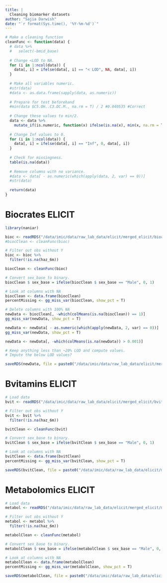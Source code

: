 ```yaml
---
title: |
  Cleaning biomarker datasets
author: "Sajia Darwish"
date: "`r format(Sys.time(), '%Y-%m-%d')`"
---
```


```r
# Make a cleaning function
cleanFunc <- function(data) {
  # data %>%
  #   select(-bmid_base)
  
  # Change <LOD to NA.
  for (i in 1:ncol(data)) {
    data[, i] = ifelse(data[, i] == "< LOD", NA, data[, i])
  }
  
  # Make all variables numeric.
  #str(data)
  #data <- as.data.frame(sapply(data, as.numeric))
  
  # Prepare for test beforehand
  #min(data $C5.OH..C3.DC.M., na.rm = T) / 2 #0.040535 #Correct
  
  # Change these values to min/2.
  data <- data %>% 
    mutate_if(is.numeric, function(x) ifelse(is.na(x), min(x, na.rm = T) / 2, x))
  
  # Change Inf values to 0.
  for (i in 1:ncol(data)) {
    data[, i] = ifelse(data[, i] == "Inf", 0, data[, i])
  }
  
  # Check for missingness.
  table(is.na(data))
  
  # Remove columns with no variance.
  #data <- data[ - as.numeric(which(apply(data, 2, var) == 0))]
  #str(data)
  
  return(data)
}
```

# Biocrates ELICIT
```r
library(naniar)

bioc <- readRDS("/data/imic/data/raw_lab_data/elicit/merged_elicit/biocratesNorm.RDS")
#biocClean <- cleanFunc(bioc)

# Filter out obs without Y
bioc <- bioc %>%
  filter(!is.na(haz_6m))

biocClean <- cleanFunc(bioc)

# Convert sex_base to binary.
biocClean $ sex_base = ifelse(biocClean $ sex_base == "Male", 0, 1)

# Look at columns with NA
biocClean <- data.frame(biocClean)
percentMissing <- gg_miss_var(biocClean, show_pct = T)

# Delete columns with 100% NA
newData <- biocClean[, -which(colMeans(is.na(biocClean)) == 1)]
gg_miss_var(newData, show_pct = T)

newData <- newData[ - as.numeric(which(apply(newData, 2, var) == 0))]
gg_miss_var(newData, show_pct = T)

newData <- newData[, -which(colMeans(is.na(newData)) > 0.001)]

# Keep anything less than ~20% LOD and compute values.
# Impute the below LOD values?

saveRDS(newData, file = paste0("/data/imic/data/raw_lab_data/elicit/merged_elicit/biocNormClean.RDS"))
```

# Bvitamins ELICIT
```r
# Load data
bvit <- readRDS("/data/imic/data/raw_lab_data/elicit/merged_elicit/bvit.RDS")

# Filter out obs without Y
bvit <- bvit %>%
  filter(!is.na(haz_6m))

bvitClean <- cleanFunc(bvit)

# Convert sex_base to binary.
bvitClean $ sex_base = ifelse(bvitClean $ sex_base == "Male", 0, 1)

# Look at columns with NA
bvitClean <- data.frame(bvitClean)
percentMissing <- gg_miss_var(bvitClean, show_pct = T)

saveRDS(bvitClean, file = paste0("/data/imic/data/raw_lab_data/elicit/merged_elicit/bvitClean.RDS"))
```

# Metabolomics ELICIT
```r
# Load data
metabol <- readRDS("/data/imic/data/raw_lab_data/elicit/merged_elicit/metabolInd.RDS")

# Filter out obs without Y
metabol <- metabol %>%
  filter(!is.na(haz_6m))

metabolClean <- cleanFunc(metabol)

# Convert sex_base to binary.
metabolClean $ sex_base = ifelse(metabolClean $ sex_base == "Male", 0, 1)

# Look at columns with NA
metabolClean <- data.frame(metabolClean)
percentMissing <- gg_miss_var(metabolClean, show_pct = T)

saveRDS(metabolClean, file = paste0("/data/imic/data/raw_lab_data/elicit/merged_elicit/metabolClean.RDS"))
```



























